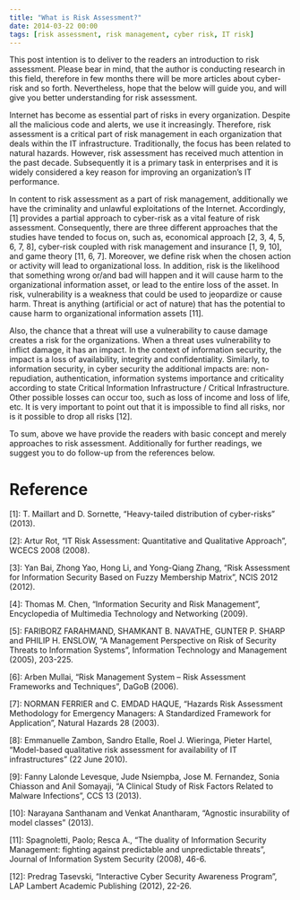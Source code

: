 ```yaml
---
title: "What is Risk Assessment?"
date: 2014-03-22 00:00
tags: [risk assessment, risk management, cyber risk, IT risk]
---
```




This post intention is to deliver to the readers an introduction to risk
assessment. Please bear in mind, that the author is conducting research
in this field, therefore in few months there will be more articles about
cyber-risk and so forth. Nevertheless, hope that the below will guide
you, and will give you better understanding for risk assessment.



Internet has become as essential part of risks in every organization.
Despite all the malicious code and alerts, we use it increasingly.
Therefore, risk assessment is a critical part of risk management in each
organization that deals within the IT infrastructure. Traditionally, the
focus has been related to natural hazards. However, risk assessment has
received much attention in the past decade. Subsequently it is a primary
task in enterprises and it is widely considered a key reason for
improving an organization’s IT performance.



In content to risk assessment as a part of risk management, additionally
we have the criminality and unlawful exploitations of the Internet.
Accordingly, [1] provides a partial approach to cyber-risk as a vital
feature of risk assessment. Consequently, there are three different
approaches that the studies have tended to focus on, such as, economical
approach [2, 3, 4, 5, 6, 7, 8], cyber-risk coupled with risk management
and insurance [1, 9, 10], and game theory [11, 6, 7]. Moreover, we
define risk when the chosen action or activity will lead to
organizational loss. In addition, risk is the likelihood that something
wrong or/and bad will happen and it will cause harm to the
organizational information asset, or lead to the entire loss of the
asset. In risk, vulnerability is a weakness that could be used to
jeopardize or cause harm. Threat is anything (artificial or act of
nature) that has the potential to cause harm to organizational
information assets [11].



Also, the chance that a threat will use a vulnerability to cause damage
creates a risk for the organizations. When a threat uses vulnerability
to inflict damage, it has an impact. In the context of information
security, the impact is a loss of availability, integrity and
confidentiality. Similarly, to information security, in cyber security
the additional impacts are: non-repudiation, authentication, information
systems importance and criticality according to state Critical
Information Infrastructure / Critical Infrastructure. Other possible
losses can occur too, such as loss of income and loss of life, etc. It
is very important to point out that it is impossible to find all risks,
nor is it possible to drop all risks [12].



To sum, above we have provide the readers with basic concept and merely
approaches to risk assessment. Additionally for further readings, we
suggest you to do follow-up from the references below.



Reference
=========



[1]: T. Maillart and D. Sornette, “Heavy-tailed distribution of
cyber-risks” (2013).



[2]: Artur Rot, “IT Risk Assessment: Quantitative and Qualitative
Approach”, WCECS 2008 (2008).



[3]: Yan Bai, Zhong Yao, Hong Li, and Yong-Qiang Zhang, “Risk Assessment
for Information Security Based on Fuzzy Membership Matrix”, NCIS 2012
(2012).



[4]: Thomas M. Chen, “Information Security and Risk Management”,
Encyclopedia of Multimedia Technology and Networking (2009).



[5]: FARIBORZ FARAHMAND, SHAMKANT B. NAVATHE, GUNTER P. SHARP and PHILIP
H. ENSLOW, “A Management Perspective on Risk of Security Threats to
Information Systems”, Information Technology and Management (2005),
203-225.



[6]: Arben Mullai, “Risk Management System – Risk Assessment Frameworks
and Techniques”, DaGoB (2006).



[7]: NORMAN FERRIER and C. EMDAD HAQUE, “Hazards Risk Assessment
Methodology for Emergency Managers: A Standardized Framework for
Application”, Natural Hazards 28 (2003).



[8]: Emmanuelle Zambon, Sandro Etalle, Roel J. Wieringa, Pieter Hartel,
“Model-based qualitative risk assessment for availability of IT
infrastructures” (22 June 2010).



[9]: Fanny Lalonde Levesque, Jude Nsiempba, Jose M. Fernandez, Sonia
Chiasson and Anil Somayaji, “A Clinical Study of Risk Factors Related to
Malware Infections”, CCS 13 (2013).



[10]: Narayana Santhanam and Venkat Anantharam, “Agnostic insurability
of model classes” (2013).



[11]: Spagnoletti, Paolo; Resca A., “The duality of Information Security
Management: fighting against predictable and unpredictable threats”,
Journal of Information System Security (2008), 46-6.



[12]: Predrag Tasevski, “Interactive Cyber Security Awareness Program”,
LAP Lambert Academic Publishing (2012), 22-26.



